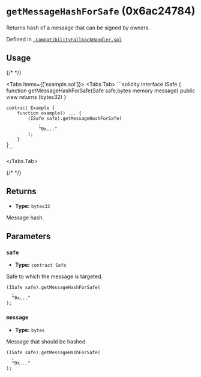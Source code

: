 



# `getMessageHashForSafe` (0x6ac24784)



Returns hash of a message that can be signed by owners.




Defined in [` CompatibilityFallbackHandler.sol`](https://github.com/safe-global/safe-smart-account/tree/v1.4.1/contracts/handler/CompatibilityFallbackHandler.sol#L67)


## Usage

{/* <!-- vale off --> */}

<Tabs items={['example.sol']}>
  <Tabs.Tab>
    ```solidity
    interface ISafe {
        function getMessageHashForSafe(Safe safe,bytes memory message) public view returns (bytes32)
    }

    contract Example {
        function example() ... {
            (ISafe safe).getMessageHashForSafe(
                ,
                "0x..."
            );
        }
    }
    ```
  </Tabs.Tab>
</Tabs>

{/* <!-- vale on --> */}

## Returns



  - **Type:** `bytes32`

  Message hash.




## Parameters

### `safe`

  - **Type:** `contract Safe`

  Safe to which the message is targeted.

  ```solidity focus=2
  (ISafe safe).getMessageHashForSafe(
    ,
    "0x..."
  );
  ```


### `message`

  - **Type:** `bytes`

  Message that should be hashed.

  ```solidity focus=3
  (ISafe safe).getMessageHashForSafe(
    ,
    "0x..."
  );
  ```






